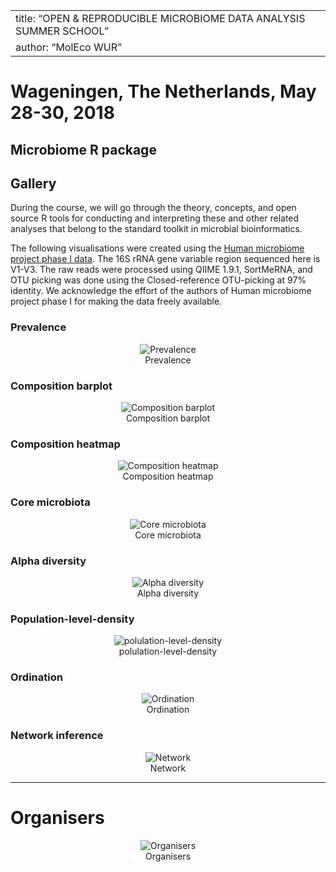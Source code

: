 
---
title: "OPEN & REPRODUCIBLE MICROBIOME DATA ANALYSIS SUMMER SCHOOL"  
author: "MolEco WUR"  
---


Wageningen, The Netherlands, May 28-30, 2018     
======================================================

Microbiome R package {.sidebar}
-----------------------------------------------------------------------

 

Gallery  {.tabset .tabset-fade}
-----------------------------------------------------------------------  

During the course, we will go through the theory, concepts, and open source R tools for conducting and interpreting these and other related analyses that belong to the standard toolkit in microbial bioinformatics.  

The following visualisations were created using the [Human microbiome project phase I data](https://www.ncbi.nlm.nih.gov/pubmed/22699609). The 16S rRNA gene variable region sequenced here is V1-V3. The raw reads were processed using QIIME 1.9.1, SortMeRNA, and OTU picking was done using the Closed-reference OTU-picking at 97% identity. We acknowledge the effort of the authors of Human microbiome project phase I for making the data freely available.  



### Prevalence  

<center>![ Prevalence](../images/taxa_prev_plot.png)</center>   


### Composition barplot 

<center>![ Composition barplot](../images/barplot_composition.png)</center>   


### Composition heatmap   

<center>![ Composition heatmap](../images/heatmap_composition.png)</center>   


### Core microbiota    

<center>![ Core microbiota](../images/core_plot.png)</center>   


### Alpha diversity  

<center>![ Alpha diversity](../images/AlphaDivPlot.png)</center>   


### Population-level-density  

<center>![ polulation-level-density](../images/polulation-level-density.png)</center>   


### Ordination   

<center>![ Ordination](../images/unifrac_plot.png)</center>   


### Network inference     

<center>![ Network](../images/network.png)</center>   


-----------------------------------------------------------

# Organisers  

<center>![ Organisers](../images/logos.png)</center>  













